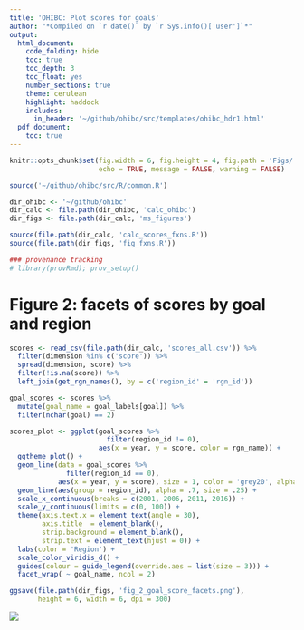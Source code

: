 ```yaml
---
title: 'OHIBC: Plot scores for goals'
author: "*Compiled on `r date()` by `r Sys.info()['user']`*"
output:
  html_document:
    code_folding: hide
    toc: true
    toc_depth: 3
    toc_float: yes
    number_sections: true
    theme: cerulean
    highlight: haddock
    includes:
      in_header: '~/github/ohibc/src/templates/ohibc_hdr1.html'
  pdf_document:
    toc: true
---
```


``` r

knitr::opts_chunk$set(fig.width = 6, fig.height = 4, fig.path = 'Figs/',
                      echo = TRUE, message = FALSE, warning = FALSE)

source('~/github/ohibc/src/R/common.R')

dir_ohibc <- '~/github/ohibc'
dir_calc <- file.path(dir_ohibc, 'calc_ohibc')
dir_figs <- file.path(dir_calc, 'ms_figures')

source(file.path(dir_calc, 'calc_scores_fxns.R'))
source(file.path(dir_figs, 'fig_fxns.R'))

### provenance tracking
# library(provRmd); prov_setup()

```


# Figure 2: facets of scores by goal and region

``` r

scores <- read_csv(file.path(dir_calc, 'scores_all.csv')) %>%
  filter(dimension %in% c('score')) %>%
  spread(dimension, score) %>%
  filter(!is.na(score)) %>%
  left_join(get_rgn_names(), by = c('region_id' = 'rgn_id'))

goal_scores <- scores %>%
  mutate(goal_name = goal_labels[goal]) %>%
  filter(nchar(goal) == 2)

scores_plot <- ggplot(goal_scores %>% 
                        filter(region_id != 0), 
                      aes(x = year, y = score, color = rgn_name)) +
  ggtheme_plot() +
  geom_line(data = goal_scores %>% 
              filter(region_id == 0), 
            aes(x = year, y = score), size = 1, color = 'grey20', alpha = .8) +
  geom_line(aes(group = region_id), alpha = .7, size = .25) +
  scale_x_continuous(breaks = c(2001, 2006, 2011, 2016)) +
  scale_y_continuous(limits = c(0, 100)) +
  theme(axis.text.x = element_text(angle = 30),
        axis.title  = element_blank(),
        strip.background = element_blank(),
        strip.text = element_text(hjust = 0)) +
  labs(color = 'Region') +
  scale_color_viridis_d() +
  guides(colour = guide_legend(override.aes = list(size = 3))) +
  facet_wrap( ~ goal_name, ncol = 2)

ggsave(file.path(dir_figs, 'fig_2_goal_score_facets.png'),
       height = 6, width = 6, dpi = 300)

```

![](fig_2_goal_score_facets.png)
